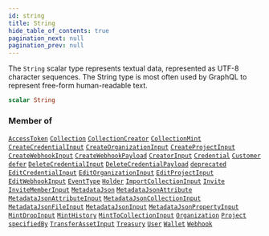 ```yaml
---
id: string
title: String
hide_table_of_contents: true
pagination_next: null
pagination_prev: null
---
```








The `String` scalar type represents textual data, represented as UTF-8 character sequences. The String type is most often used by GraphQL to represent free-form human-readable text.

```graphql
scalar String
```




### Member of

[`AccessToken`](/api/objects/access-token)  <Badge class="secondary" text="object"/><Bullet />[`Collection`](/api/objects/collection)  <Badge class="secondary" text="object"/><Bullet />[`CollectionCreator`](/api/objects/collection-creator)  <Badge class="secondary" text="object"/><Bullet />[`CollectionMint`](/api/objects/collection-mint)  <Badge class="secondary" text="object"/><Bullet />[`CreateCredentialInput`](/api/inputs/create-credential-input)  <Badge class="secondary" text="input"/><Bullet />[`CreateOrganizationInput`](/api/inputs/create-organization-input)  <Badge class="secondary" text="input"/><Bullet />[`CreateProjectInput`](/api/inputs/create-project-input)  <Badge class="secondary" text="input"/><Bullet />[`CreateWebhookInput`](/api/inputs/create-webhook-input)  <Badge class="secondary" text="input"/><Bullet />[`CreateWebhookPayload`](/api/objects/create-webhook-payload)  <Badge class="secondary" text="object"/><Bullet />[`CreatorInput`](/api/inputs/creator-input)  <Badge class="secondary" text="input"/><Bullet />[`Credential`](/api/objects/credential)  <Badge class="secondary" text="object"/><Bullet />[`Customer`](/api/objects/customer)  <Badge class="secondary" text="object"/><Bullet />[`defer`](/api/directives/defer)  <Badge class="secondary" text="directive"/><Bullet />[`DeleteCredentialInput`](/api/inputs/delete-credential-input)  <Badge class="secondary" text="input"/><Bullet />[`DeleteCredentialPayload`](/api/objects/delete-credential-payload)  <Badge class="secondary" text="object"/><Bullet />[`deprecated`](/api/directives/deprecated)  <Badge class="secondary" text="directive"/><Bullet />[`EditCredentialInput`](/api/inputs/edit-credential-input)  <Badge class="secondary" text="input"/><Bullet />[`EditOrganizationInput`](/api/inputs/edit-organization-input)  <Badge class="secondary" text="input"/><Bullet />[`EditProjectInput`](/api/inputs/edit-project-input)  <Badge class="secondary" text="input"/><Bullet />[`EditWebhookInput`](/api/inputs/edit-webhook-input)  <Badge class="secondary" text="input"/><Bullet />[`EventType`](/api/objects/event-type)  <Badge class="secondary" text="object"/><Bullet />[`Holder`](/api/objects/holder)  <Badge class="secondary" text="object"/><Bullet />[`ImportCollectionInput`](/api/inputs/import-collection-input)  <Badge class="secondary" text="input"/><Bullet />[`Invite`](/api/objects/invite)  <Badge class="secondary" text="object"/><Bullet />[`InviteMemberInput`](/api/inputs/invite-member-input)  <Badge class="secondary" text="input"/><Bullet />[`MetadataJson`](/api/objects/metadata-json)  <Badge class="secondary" text="object"/><Bullet />[`MetadataJsonAttribute`](/api/objects/metadata-json-attribute)  <Badge class="secondary" text="object"/><Bullet />[`MetadataJsonAttributeInput`](/api/inputs/metadata-json-attribute-input)  <Badge class="secondary" text="input"/><Bullet />[`MetadataJsonCollectionInput`](/api/inputs/metadata-json-collection-input)  <Badge class="secondary" text="input"/><Bullet />[`MetadataJsonFileInput`](/api/inputs/metadata-json-file-input)  <Badge class="secondary" text="input"/><Bullet />[`MetadataJsonInput`](/api/inputs/metadata-json-input)  <Badge class="secondary" text="input"/><Bullet />[`MetadataJsonPropertyInput`](/api/inputs/metadata-json-property-input)  <Badge class="secondary" text="input"/><Bullet />[`MintDropInput`](/api/inputs/mint-drop-input)  <Badge class="secondary" text="input"/><Bullet />[`MintHistory`](/api/objects/mint-history)  <Badge class="secondary" text="object"/><Bullet />[`MintToCollectionInput`](/api/inputs/mint-to-collection-input)  <Badge class="secondary" text="input"/><Bullet />[`Organization`](/api/objects/organization)  <Badge class="secondary" text="object"/><Bullet />[`Project`](/api/objects/project)  <Badge class="secondary" text="object"/><Bullet />[`specifiedBy`](/api/directives/specified-by)  <Badge class="secondary" text="directive"/><Bullet />[`TransferAssetInput`](/api/inputs/transfer-asset-input)  <Badge class="secondary" text="input"/><Bullet />[`Treasury`](/api/objects/treasury)  <Badge class="secondary" text="object"/><Bullet />[`User`](/api/objects/user)  <Badge class="secondary" text="object"/><Bullet />[`Wallet`](/api/objects/wallet)  <Badge class="secondary" text="object"/><Bullet />[`Webhook`](/api/objects/webhook)  <Badge class="secondary" text="object"/>



